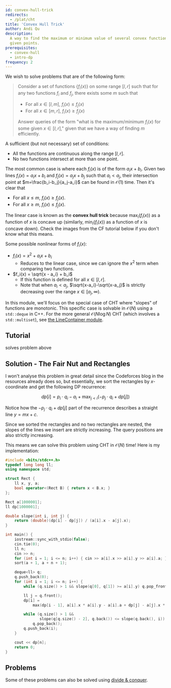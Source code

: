 ```yaml
---
id: convex-hull-trick
redirects:
  - /plat/cht
title: 'Convex Hull Trick'
author: Andi Qu
description:
  A way to find the maximum or minimum value of several convex functions at
  given points.
prerequisites:
  - convex-hull
  - intro-dp
frequency: 2
---
```


We wish to solve problems that are of the following form:

> Consider a set of functions $\{f_i(x)\}$ on some range $[l,r]$ such that for
> any two functions $f_i$ and $f_j$, there exists some $m$ such that
>
> - For all $x \in [l,m]$, $f_i(x)\le f_j(x)$
> - For all $x \in [m,r]$, $f_i(x)\ge f_j(x)$
>
> Answer queries of the form "what is the maximum/minimum $f_i(x)$ for some
> given $x\in [l,r]$," given that we have a way of finding $m$ efficiently.

A sufficient (but not necessary) set of conditions:

- All the functions are continuous along the range $[l,r]$.
- No two functions intersect at more than one point.

The most common case is where each $f_i(x)$ is of the form $a_ix+b_i$. Given two
lines $f_i(x)=a_ix+b_i$ and $f_j(x)=a_jx+b_j$ such that $a_i<a_j$, their
intersection point at $m=\frac{b_i-b_j}{a_j-a_i}$ can be found in
$\mathcal{O}(1)$ time. Then it's clear that

- For all $x\le m$, $f_i(x)\ge f_j(x)$.
- For all $x\ge m$, $f_i(x)\le f_j(x)$.

The linear case is known as the **convex hull trick** because $\max_i(f_i(x))$
as a function of $x$ is concave up (similarly, $\min_i(f_i(x))$ as a function of
$x$ is concave down). Check the images from the CF tutorial below if you don't
know what this means.

Some possible nonlinear forms of $f_i(x)$:

- $f_i(x)=x^2+a_ix+b_i$
  - Reduces to the linear case, since we can ignore the $x^2$ term when
    comparing two functions.
- $f_i(x) = \sqrt{x - a_i} + b_i$
  - If this function is defined for all $x\in [l,r]$.
  - Note that when $a_i<a_j$, $\sqrt{x-a_i}-\sqrt{x-a_j}$ is strictly decreasing
    over the range $x\in [a_j,\infty)$.

In this module, we'll focus on the special case of CHT where "slopes" of
functions are monotonic. This specific case is solvable in $\mathcal{O}(N)$
using a `std::deque` in C++. For the more general $\mathcal{O}(N \log N)$ CHT
(which involves a `std::multiset`), see [the LineContainer module](/adv/LC).

<FocusProblem problem="sample" />

## Tutorial

<Resources>
	<Resource
		source="CF"
		title="Convex Hull Trick - Geo Being Useful"
		url="63823"
		starred
	>
		solves problem above
	</Resource>
	<Resource source="GCP" title="15.4.1 - Convex Hull Trick"/>
	<Resource
		source="Jeffrey Xiao"
		title="Convex Hull Trick"
		url="https://jeffreyxiao.me/blog/convex-hull-trick"
	 />
</Resources>

## Solution - The Fair Nut and Rectangles

I won't analyse this problem in great detail since the Codeforces blog in the
resources already does so, but essentially, we sort the rectangles by
$x$-coordinate and get the following DP recurrence:

$$
dp[i] = p_i \cdot q_i - a_i + \max_{j < i}(-p_j \cdot q_i + dp[j])
$$

Notice how the $-p_j \cdot q_i + dp[j]$ part of the recurrence describes a
straight line $y = mx + c$.

Since we sorted the rectangles and no two rectangles are nested, the slopes of
the lines we insert are strictly increasing. The query positions are also
strictly increasing.

This means we can solve this problem using CHT in $\mathcal{O}(N)$ time! Here is
my implementation:

```cpp
#include <bits/stdc++.h>
typedef long long ll;
using namespace std;

struct Rect {
	ll x, y, a;
	bool operator<(Rect B) { return x < B.x; }
};

Rect a[1000001];
ll dp[1000001];

double slope(int i, int j) {
	return (double)(dp[i] - dp[j]) / (a[i].x - a[j].x);
}

int main() {
	iostream::sync_with_stdio(false);
	cin.tie(0);
	ll n;
	cin >> n;
	for (int i = 1; i <= n; i++) { cin >> a[i].x >> a[i].y >> a[i].a; }
	sort(a + 1, a + n + 1);

	deque<ll> q;
	q.push_back(0);
	for (int i = 1; i <= n; i++) {
		while (q.size() > 1 && slope(q[0], q[1]) >= a[i].y) q.pop_front();

		ll j = q.front();
		dp[i] =
		    max(dp[i - 1], a[i].x * a[i].y - a[i].a + dp[j] - a[j].x * a[i].y);

		while (q.size() > 1 &&
		       slope(q[q.size() - 2], q.back()) <= slope(q.back(), i))
			q.pop_back();
		q.push_back(i);
	}

	cout << dp[n];
	return 0;
}
```

## Problems

<Info title="Alternative Solution">

Some of these problems can also be solved using [divide & conquer](/plat/DC-DP).

</Info>

<Problems problems="general" />
